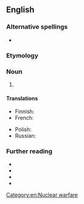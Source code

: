 {{also|non-proliferation}}

==English==

===Alternative spellings===
* {{alter|en|non-proliferation}}

===Etymology===
{{prefix|en|non|proliferation}}

===Noun===
{{en-noun|-|s}}

# {{rfdef|en}}
#: {{uxi|en|Nuclear '''Nonproliferation''' Treaty}}

====Translations====
{{trans-top}}
* Finnish: {{t-needed|fi}}
* French: {{t+|fr|non-prolifération|f}}
{{trans-mid}}
* Polish: {{t|pl|nierozprzestrzenianie|n}}
* Russian: {{t+|ru|нераспростране́ние|n}}
{{trans-bottom}}

===Further reading===
* {{R:Lexico|non-proliferation}}
* {{R:MWO}}
* {{R:Cambridge}}
* {{R:Longman|non-proliferation}}

[[Category:en:Nuclear warfare]]